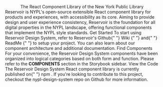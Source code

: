 

<Meta title="Welcome" />

<DSProvider>
  <VStack spacing="s">
    <Center>
      <Logo name="reservoirVerticalColor" size="small" />
    </Center>
    <Box>
      <Center>
        <Heading level="one" size="tertiary">
          The React Component Library of the New York Public Library
        </Heading>
      </Center>
      <Text>
        Reservoir is NYPL's open-source extensible React component library for
        products and experiences, with accessibility as its core. Aiming to
        provide design and user experience consistency, Reservoir is the
        foundation for all digital properties in the NYPL landscape, offering
        functional components that implement the NYPL style standards.
      </Text>
    </Box>
    <SimpleGrid>
      <Box
        style={{
          alignItems: "center",
          border: "1px solid #ccc",
          display: "flex",
          flexDirection: "column",
          padding: "24px",
        }}
      >
        <Icon
          name="actionCheckCircle"
          size="xxlarge"
          color="section.education.secondary"
          marginBottom="s"
        />
        <Card isCentered>
          <CardHeading id="main-heading1" level="three">
            Get Started
          </CardHeading>
          <CardContent>
            <Text size="caption">
              To start using Reservoir Design System, refer to Reservoir's
              Github{" "}
              <Link
                href="https://github.com/NYPL/nypl-design-system/wiki"
                type="external"
              >
                Wiki
              </Link>{" "}
              and{" "}
              <Link
                href="https://github.com/NYPL/nypl-design-system/blob/development/README.md"
                type="external"
              >
                ReadMe
              </Link>{" "}
              to setup your project. You can also learn about our component
              architecture and additional documentation.
            </Text>
          </CardContent>
        </Card>
      </Box>
      <Box
        style={{
          alignItems: "center",
          border: "1px solid #ccc",
          display: "flex",
          flexDirection: "column",
          padding: "24px",
        }}
      >
        <Icon
          name="search"
          size="xxlarge"
          color="section.education.secondary"
          marginBottom="s"
        />
        <Card isCentered>
          <CardHeading id="main-heading1" level="three">
            Find Components
          </CardHeading>
          <CardContent>
            <Text size="caption">
              For your convenience, the Reservoir Design System components have
              been organized into logical categories based on both form and
              function. Please refer to the <b>COMPONENTS</b> section in the
              Storybook sidebar.
            </Text>
          </CardContent>
        </Card>
      </Box>
      <Box
        style={{
          alignItems: "center",
          border: "1px solid #ccc",
          display: "flex",
          flexDirection: "column",
          padding: "24px",
        }}
      >
        <Icon
          name="fileTypeSpreadsheet"
          size="xxlarge"
          color="section.education.secondary"
          marginBottom="s"
        />
        <Card isCentered>
          <CardHeading id="main-heading1" level="three">
            View the Code
          </CardHeading>
          <CardContent>
            <Text size="caption">
              The Reservoir Design System React component library is currently
              published on{" "}
              <Link
                href="https://www.npmjs.com/package/@nypl/design-system-react-components"
                type="external"
              >
                npm
              </Link>
              . If you're looking to contribute to this project, checkout the <Link
                href="https://github.com/NYPL/nypl-design-system"
                type="external"
              >
                nypl-design-system
              </Link> repo on Github for more information.
            </Text>
          </CardContent>
        </Card>
      </Box>
    </SimpleGrid>
  </VStack>
</DSProvider>
